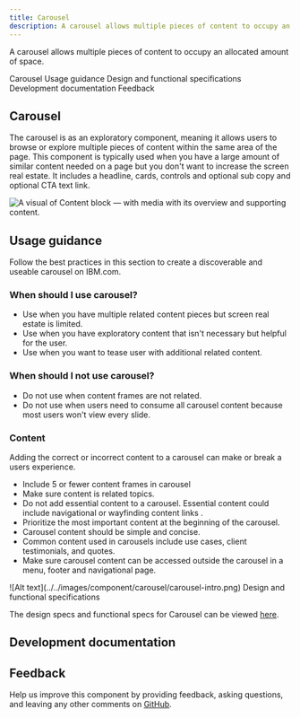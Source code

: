 ```yaml
---
title: Carousel
description: A carousel allows multiple pieces of content to occupy an allocated amount of space.
---
```


<PageDescription>

A carousel allows multiple pieces of content to occupy an allocated amount of space.

</PageDescription>

<AnchorLinks>

<AnchorLink>Carousel</AnchorLink>
<AnchorLink>Usage guidance</AnchorLink>
<AnchorLink>Design and functional specifications</AnchorLink>
<AnchorLink>Development documentation</AnchorLink>
<AnchorLink>Feedback</AnchorLink>

</AnchorLinks>

## Carousel 

The carousel is as an exploratory component, meaning it allows users to browse or explore multiple pieces of content within the same area of the page. This component is typically used when you have a large amount of similar content needed on a page but you don't want to increase the screen real estate. It includes a headline, cards, controls and optional sub copy and optional CTA text link. 

![A visual of Content block &mdash; with media with its overview and supporting content.](../../images/component/carousel/carousel-intro.png)


## Usage guidance

Follow the best practices in this section to create a discoverable and useable carousel on IBM.com.

### When should I use carousel?

* Use when you have multiple related content pieces but screen real estate is limited.
* Use when you have exploratory content that isn't necessary but helpful for the user.
* Use when you want to tease user with additional related content.

### When should I not use carousel?
* Do not use when content frames are not related.
* Do not use when users need to consume all carousel content because most users won't view every slide.

### Content

Adding the correct or incorrect content to a carousel can make or break a users experience. 

* Include 5 or fewer content frames in carousel
* Make sure content is related topics.
* Do not add essential content to a carousel. Essential content could include navigational or wayfinding content links . 
* Prioritize the most important content at the beginning of the carousel.
* Carousel content should be simple and concise.
* Common content used in carousels include use cases, client testimonials, and quotes. 
* Make sure carousel content can be accessed outside the carousel in a menu, footer and navigational page. 

<DoDontRow>
  <DoDont aspectRatio="1:1">![Alt text](../../images/component/carousel/carousel-intro.png)</DoDont>
  <DoDont type="dont" colLg="8>
    ![Alt text](./images/light-theme.jpg)
  </DoDont>
</DoDontRow>

## Design and functional specifications

The design specs and functional specs for Carousel can be viewed <a href="#" target="_blank">here</a>.

## Development documentation

<ComponentStatus name="Content block - with media" type="layout" />

## Feedback

Help us improve this component by providing feedback, asking questions, and leaving any other comments on <a href="https://github.com/carbon-design-system/carbon-for-ibm-dotcom" target="_blank">GitHub</a>.







